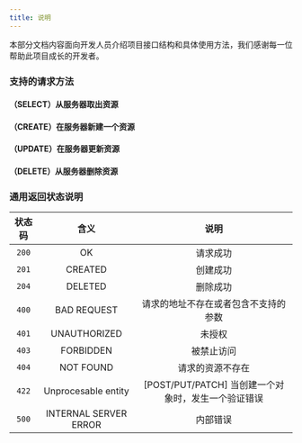 ```yaml
---
title: 说明
---
```


本部分文档内容面向开发人员介绍项目接口结构和具体使用方法，我们感谢每一位帮助此项目成长的开发者。

### 支持的请求方法

#### <GET>（SELECT）从服务器取出资源</GET>
#### <POST>（CREATE）在服务器新建一个资源</POST>
#### <PUT>（UPDATE）在服务器更新资源</PUT>
#### <DELETE>（DELETE）从服务器删除资源</DELETE>

### 通用返回状态说明

<APITable>

|  状态码   |         含义           | 说明                                            |
| :------: | :-------------------: | :---------------------------------------------: |
|  `200`   |          OK           | 请求成功                                         |
|  `201`   |        CREATED        | 创建成功                                         |
|  `204`   |        DELETED        | 删除成功                                         |
|  `400`   |      BAD REQUEST      | 请求的地址不存在或者包含不支持的参数                 |
|  `401`   |     UNAUTHORIZED      | 未授权                                          |
|  `403`   |       FORBIDDEN       | 被禁止访问                                       |
|  `404`   |       NOT FOUND       | 请求的资源不存在                                  |
|  `422`   |  Unprocesable entity  | [POST/PUT/PATCH] 当创建一个对象时，发生一个验证错误 |
|  `500`   | INTERNAL SERVER ERROR | 内部错误                                         |

</APITable>
